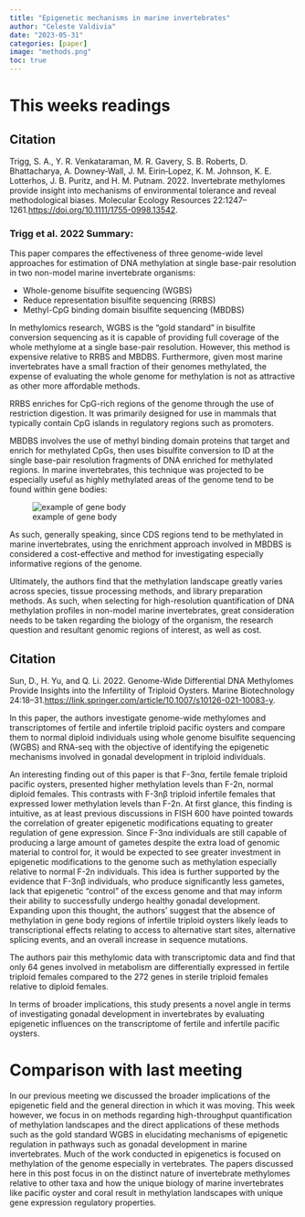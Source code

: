 ```yaml
---
title: "Epigenetic mechanisms in marine invertebrates"
author: "Celeste Valdivia"
date: "2023-05-31"
categories: [paper]
image: "methods.png"
toc: true
---
```

# This weeks readings
::: callout-note
## Citation

Trigg, S. A., Y. R. Venkataraman, M. R. Gavery, S. B. Roberts, D. Bhattacharya, A. Downey‐Wall, J. M. Eirin‐Lopez, K. M. Johnson, K. E. Lotterhos, J. B. Puritz, and H. M. Putnam. 2022. Invertebrate methylomes provide insight into mechanisms of environmental tolerance and reveal methodological biases. Molecular Ecology Resources 22:1247–1261.<https://doi.org/10.1111/1755-0998.13542>.
:::

### Trigg et al. 2022 Summary:
This paper compares the effectiveness of three genome-wide level approaches for estimation of DNA methylation at single base-pair resolution in two non-model marine invertebrate organisms: 

- Whole-genome bisulfite sequencing (WGBS)
- Reduce representation bisulfite sequencing (RRBS)
- Methyl-CpG binding domain bisulfite sequencing (MBDBS)

In methylomics research, WGBS is the "gold standard" in bisulfite conversion sequencing as it is capable of providing full coverage of the whole methylome at a single base-pair resolution. However, this method is expensive relative to RRBS and MBDBS. Furthermore, given most marine invertebrates have a small fraction of their genomes methylated, the expense of evaluating the whole genome for methylation is not as attractive as other more affordable methods. 

RRBS enriches for CpG-rich regions of the genome through the use of restriction digestion. It was primarily designed for use in mammals that typically contain CpG islands in regulatory regions such as promoters. 

MBDBS involves the use of methyl binding domain proteins that target and enrich for methylated CpGs, then uses bisulfite conversion to ID at the single base-pair resolution fragments of DNA enriched for methylated regions. In marine invertebrates, this technique was projected to be especially useful as highly methylated areas of the genome tend to be found within gene bodies: 

![example of gene body](https://github.com/sr320/tumbling-oysters/blob/main/posts/cvaldi-week10/gene_body.jpeg?raw=true)

As such, generally speaking, since CDS regions tend to be methylated in marine invertebrates, using the enrichment approach involved in MBDBS is considered a cost-effective and method for investigating especially informative regions of the genome.

Ultimately, the authors find that the methylation landscape greatly varies across species, tissue processing methods, and library preparation methods. As such, when selecting for high-resolution quantification of DNA methylation profiles in non-model marine invertebrates, great consideration needs to be taken regarding the biology of the organism, the research question and resultant genomic regions of interest, as well as cost. 


::: callout-note
## Citation

Sun, D., H. Yu, and Q. Li. 2022. Genome-Wide Differential DNA Methylomes Provide Insights into the Infertility of Triploid Oysters. Marine Biotechnology 24:18–31.<https://link.springer.com/article/10.1007/s10126-021-10083-y>.
:::

In this paper, the authors investigate genome-wide methylomes and transcriptomes of fertile and infertile triploid pacific oysters and compare them to normal diploid individuals using whole genome bisulfite sequencing (WGBS) and RNA-seq with the objective of identifying the epigenetic mechanisms involved in gonadal development in triploid individuals. 

An interesting finding out of this paper is that F-3nα, fertile female triploid pacific oysters, presented higher methylation levels than F-2n, normal diploid females. This contrasts with F-3nβ triploid infertile females that expressed lower methylation levels than F-2n. At first glance, this finding is intuitive, as at least previous discussions in FISH 600 have pointed towards the correlation of greater epigenetic modifications equating to greater regulation of gene expression. Since F-3nα individuals are still capable of producing a large amount of gametes despite the extra load of genomic material to control for, it would be expected to see greater investment in epigenetic modifications to the genome such as methylation especially relative to normal F-2n individuals. This idea is further supported by the evidence that F-3nβ individuals, who produce significantly less gametes, lack that epigenetic "control" of the excess genome and that may inform their ability to successfully undergo healthy gonadal development. Expanding upon this thought, the authors' suggest that the absence of methylation in gene body regions of infertile triploid oysters likely leads to transcriptional effects relating to access to alternative start sites, alternative splicing events, and an overall increase in sequence mutations.

The authors pair this methylomic data with transcriptomic data and find that only 64 genes involved in metabolism are differentially expressed in fertile triploid females compared to the 272 genes in sterile triploid females relative to diploid females.

In terms of broader implications, this study presents a novel angle in terms of investigating gonadal development in invertebrates by evaluating epigenetic influences on the transcriptome of fertile and infertile pacific oysters. 

# Comparison with last meeting
In our previous meeting we discussed the broader implications of the epigenetic field and the general direction in which it was moving. This week however, we focus in on methods regarding high-throughput quantification of methylation landscapes and the direct applications of these methods such as the gold standard WGBS in elucidating mechanisms of epigenetic regulation in pathways such as gonadal development in marine invertebrates. Much of the work conducted in epigenetics is focused on methylation of the genome especially in vertebrates. The papers discussed here in this post focus in on the distinct nature of invertebrate methylomes relative to other taxa and how the unique biology of marine invertebrates like pacific oyster and coral result in methylation landscapes with unique gene expression regulatory properties.